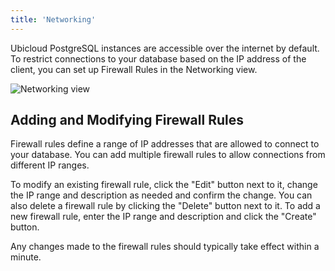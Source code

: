 ```yaml
---
title: 'Networking'
---
```


Ubicloud PostgreSQL instances are accessible over the internet by default. To
restrict connections to your database based on the IP address of the client, you
can set up Firewall Rules in the Networking view.

![Networking view](/managed-postgresql/networking-screenshot.png)

## Adding and Modifying Firewall Rules

Firewall rules define a range of IP addresses that are allowed to connect to your
database. You can add multiple firewall rules to allow connections from different
IP ranges.

To modify an existing firewall rule, click the "Edit" button next to it, change
the IP range and description as needed and confirm the change.
You can also delete a firewall rule by clicking the "Delete" button next to it.
To add a new firewall rule, enter the IP range and description and click the
"Create" button.

Any changes made to the firewall rules should typically take effect within a minute.
